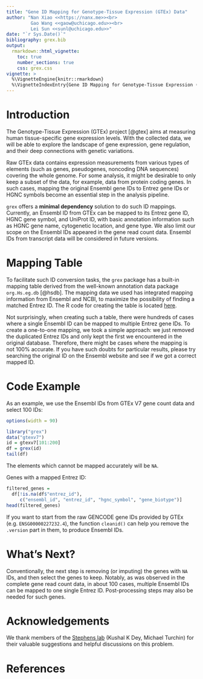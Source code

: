 ```yaml
---
title: "Gene ID Mapping for Genotype-Tissue Expression (GTEx) Data"
author: "Nan Xiao <<https://nanx.me>><br>
         Gao Wang <<gaow@uchicago.edu>><br>
         Lei Sun <<sunl@uchicago.edu>>"
date: "`r Sys.Date()`"
bibliography: grex.bib
output:
  rmarkdown::html_vignette:
    toc: true
    number_sections: true
    css: grex.css
vignette: >
  %\VignetteEngine{knitr::rmarkdown}
  %\VignetteIndexEntry{Gene ID Mapping for Genotype-Tissue Expression (GTEx) Data}
---
```


# Introduction

The Genotype-Tissue Expression (GTEx) project [@gtex] aims at measuring human
tissue-specific gene expression levels. With the collected data,
we will be able to explore the landscape of gene expression, gene regulation,
and their deep connections with genetic variations.

Raw GTEx data contains expression measurements from various types
of elements (such as genes, pseudogenes, noncoding DNA sequences)
covering the whole genome. For some analysis, it might be desirable
to only keep a subset of the data, for example, data from protein coding genes.
In such cases, mapping the original Ensembl gene IDs to Entrez gene IDs or
HGNC symbols become an essential step in the analysis pipeline.

`grex` offers a **minimal dependency** solution to do such ID mappings.
Currently, an Ensembl ID from GTEx can be mapped to its Entrez gene ID,
HGNC gene symbol, and UniProt ID, with basic annotation information
such as HGNC gene name, cytogenetic location, and gene type.
We also limit our scope on the Ensembl IDs appeared in the gene read count data.
Ensembl IDs from transcript data will be considered in future versions.

# Mapping Table

To facilitate such ID conversion tasks, the `grex` package has a built-in
mapping table derived from the well-known annotation data package
`org.Hs.eg.db` [@hsdb]. The mapping data we used has integrated mapping
information from Ensembl and NCBI, to maximize the possibility of finding
a matched Entrez ID. The R code for creating the table is located 
[here](https://github.com/road2stat/grex/blob/master/data-raw/data-generator.R).

Not surprisingly, when creating such a table, there were hundreds of cases
where a single Ensembl ID can be mapped to multiple Entrez gene IDs.
To create a one-to-one mapping, we took a simple approach: we just removed
the duplicated Entrez IDs and only kept the first we encountered in the
original database. Therefore, there might be cases where the mapping is
not 100% accurate. If you have such doubts for particular results,
please try searching the original ID on the Ensembl website and see if we
got a correct mapped ID.

# Code Example

As an example, we use the Ensembl IDs from GTEx V7 gene count data
and select 100 IDs:

```r
options(width = 90)
```

```r
library("grex")
data("gtexv7")
id = gtexv7[101:200]
df = grex(id)
tail(df)
```

The elements which cannot be mapped accurately will be `NA`.

Genes with a mapped Entrez ID:

```r
filtered_genes =
  df[!is.na(df$"entrez_id"),
     c("ensembl_id", "entrez_id", "hgnc_symbol", "gene_biotype")]
head(filtered_genes)
```

If you want to start from the raw GENCODE gene IDs provided by GTEx
(e.g. `ENSG00000227232.4`), the function `cleanid()` can help you
remove the `.version` part in them, to produce Ensembl IDs.

# What's Next?

Conventionally, the next step is removing (or imputing) the genes
with `NA` IDs, and then select the genes to keep.
Notably, as was observed in the complete gene read count data,
in about 100 cases, multiple Ensembl IDs can be mapped to one
single Entrez ID. Post-processing steps may also be needed for such genes.

# Acknowledgements

We thank members of the [Stephens lab](http://stephenslab.uchicago.edu)
(Kushal K Dey, Michael Turchin) for their valuable suggestions
and helpful discussions on this problem.

# References
